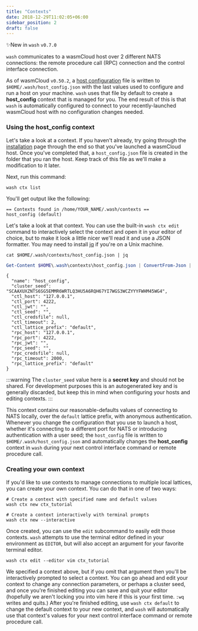 ```yaml
---
title: "Contexts"
date: 2018-12-29T11:02:05+06:00
sidebar_position: 2
draft: false
---
```



✨New in `wash` `v0.7.0`

`wash` communicates to a wasmCloud host over 2 different NATS connections: the remote procedure call (RPC) connection and the control interface connection.

As of wasmCloud `v0.50.2`, a [host configuration](/docs/hosts/elixir/host-configure) file is written to `$HOME/.wash/host_config.json` with the last values used to configure and run a host on your machine. `wash` uses that file by default to create a **host_config** context that is managed for you. The end result of this is that `wash` is automatically configured to connect to your recently-launched wasmCloud host with no configuration changes needed.

### Using the **host_config** context

Let's take a look at a context. If you haven't already, try going through the [installation](/docs/installation.mdx) page through the end so that you've launched a wasmCloud host. Once you've completed that, a `host_config.json` file is created in the folder that you ran the host. Keep track of this file as we'll make a modification to it later.

Next, run this command:

```shell
wash ctx list
```

You'll get output like the following:

```
== Contexts found in /home/YOUR_NAME/.wash/contexts ==
host_config (default)
```

Let's take a look at that context. You can use the built-in `wash ctx edit` command to interactively select the context and open it in your editor of choice, but to make it look a little nicer we'll read it and use a JSON formatter. You may need to install [jq](https://stedolan.github.io/jq/download/) if you're on a Unix machine.

<Tabs groupId="os" queryString>
  <TabItem value="unix" label="Unix" default>

```shell
cat $HOME/.wash/contexts/host_config.json | jq
```

  </TabItem>
  <TabItem value="windows" label="Powershell" default>

```powershell
Get-Content $HOME\.wash\contexts\host_config.json | ConvertFrom-Json | ConvertTo-Json
```

  </TabItem>
</Tabs>

```
{
  "name": "host_config",
  "cluster_seed": "SCAAXUXZNTS6SG5EMMR6WRTLQ3HU5A6RQH67YI7WGS3WCZYYYFWHM45WG4",
  "ctl_host": "127.0.0.1",
  "ctl_port": 4222,
  "ctl_jwt": "",
  "ctl_seed": "",
  "ctl_credsfile": null,
  "ctl_timeout": 2,
  "ctl_lattice_prefix": "default",
  "rpc_host": "127.0.0.1",
  "rpc_port": 4222,
  "rpc_jwt": "",
  "rpc_seed": "",
  "rpc_credsfile": null,
  "rpc_timeout": 2000,
  "rpc_lattice_prefix": "default"
}
```

:::warning
The `cluster_seed` value here is a **secret key** and should not be shared. For development purposes this is an autogenerated key and is generally discarded, but keep this in mind when configuring your hosts and editing contexts.
:::

This context contains our reasonable-defaults values of connecting to NATS locally, over the `default` lattice prefix, with anonymous authentication. Whenever you change the configuration that you use to launch a host, whether it's connecting to a different port for NATS or introducing authentication with a user seed; the `host_config` file is written to `$HOME/.wash/host_config.json` and automatically changes the **host_config** context in `wash` during your next control interface command or remote procedure call.

### Creating your own context

If you'd like to use contexts to manage connections to multiple local lattices, you can create your own context. You can do that in one of two ways:

```shell
# Create a context with specified name and default values
wash ctx new ctx_tutorial
```

```shell
# Create a context interactively with terminal prompts
wash ctx new --interactive
```

Once created, you can use the `edit` subcommand to easily edit those contexts. `wash` attempts to use the terminal editor defined in your environment as `EDITOR`, but will also accept an argument for your favorite terminal editor.

```shell
wash ctx edit --editor vim ctx_tutorial
```

We specified a context above, but if you omit that argument then you'll be interactively prompted to select a context. You can go ahead and edit your context to change any connection parameters, or perhaps a cluster seed, and once you're finished editing you can save and quit your editor (hopefully we aren't locking you into vim here if this is your first time. `:wq` writes and quits.) After you're finished editing, use `wash ctx default` to change the default context to your new context, and `wash` will automatically use that context's values for your next control interface command or remote procedure call.
